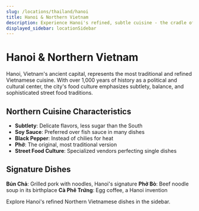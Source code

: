 ```yaml
---
slug: /locations/thailand/hanoi
title: Hanoi & Northern Vietnam
description: Experience Hanoi's refined, subtle cuisine - the cradle of Vietnamese culinary tradition with legendary street food
displayed_sidebar: locationSidebar
---
```


# Hanoi & Northern Vietnam

Hanoi, Vietnam's ancient capital, represents the most traditional and refined Vietnamese cuisine. With over 1,000 years of history as a political and cultural center, the city's food culture emphasizes subtlety, balance, and sophisticated street food traditions.

## Northern Cuisine Characteristics

- **Subtlety**: Delicate flavors, less sugar than the South
- **Soy Sauce**: Preferred over fish sauce in many dishes
- **Black Pepper**: Instead of chilies for heat
- **Phở**: The original, most traditional version
- **Street Food Culture**: Specialized vendors perfecting single dishes

## Signature Dishes

**Bún Chả**: Grilled pork with noodles, Hanoi's signature
**Phở Bò**: Beef noodle soup in its birthplace
**Cà Phê Trứng**: Egg coffee, a Hanoi invention

Explore Hanoi's refined Northern Vietnamese dishes in the sidebar.
